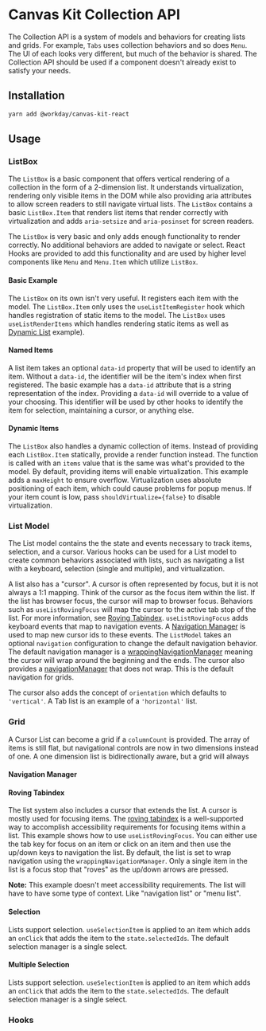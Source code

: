 


<Meta title="Components/Navigation/List/React" component={List} />

# Canvas Kit Collection API

The Collection API is a system of models and behaviors for creating lists and grids. For example,
`Tabs` uses collection behaviors and so does `Menu`. The UI of each looks very different, but much
of the behavior is shared. The Collection API should be used if a component doesn't already exist to
satisfy your needs.

## Installation

```sh
yarn add @workday/canvas-kit-react
```

## Usage

### ListBox

The `ListBox` is a basic component that offers vertical rendering of a collection in the form of a
2-dimension list. It understands virtualization, rendering only visible items in the DOM while also
providing aria attributes to allow screen readers to still navigate virtual lists. The `ListBox`
contains a basic `ListBox.Item` that renders list items that render correctly with virtualization
and adds `aria-setsize` and `aria-posinset` for screen readers.

The `ListBox` is very basic and only adds enough functionality to render correctly. No additional
behaviors are added to navigate or select. React Hooks are provided to add this functionality and
are used by higher level components like `Menu` and `Menu.Item` which utilize `ListBox`.

<ArgsTable of={ListBox} />

#### Basic Example

The `ListBox` on its own isn't very useful. It registers each item with the model. The
`ListBox.Item` only uses the `useListItemRegister` hook which handles registration of static items
to the model. The `ListBox` uses `useListRenderItems` which handles rendering static items as well
as [Dynamic List](#dynamic-list) example).

<ExampleCodeBlock code={Basic} />

#### Named Items

A list item takes an optional `data-id` property that will be used to identify an item. Without a
`data-id`, the identifier will be the item's index when first registered. The basic example has a
`data-id` attribute that is a string representation of the index. Providing a `data-id` will
override to a value of your choosing. This identifier will be used by other hooks to identify the
item for selection, maintaining a cursor, or anything else.

<ExampleCodeBlock code={NamedItems} />

#### Dynamic Items

The `ListBox` also handles a dynamic collection of items. Instead of providing each `ListBox.Item`
statically, provide a render function instead. The function is called with an `items` value that is
the same was what's provided to the model. By default, providing items will enable virtualization.
This example adds a `maxHeight` to ensure overflow. Virtualization uses absolute positioning of each
item, which could cause problems for popup menus. If your item count is low, pass
`shouldVirtualize={false}` to disable virtualization.

<ExampleCodeBlock code={DynamicItems} />

### List Model

The List model contains the the state and events necessary to track items, selection, and a cursor.
Various hooks can be used for a List model to create common behaviors associated with lists, such as
navigating a list with a keyboard, selection (single and multiple), and virtualization.

A list also has a "cursor". A cursor is often represented by focus, but it is not always a 1:1
mapping. Think of the cursor as the focus item within the list. If the list has browser focus, the
cursor will map to browser focus. Behaviors such as `useListRovingFocus` will map the cursor to the
active tab stop of the list. For more information, see
[Roving Tabindex](https://w3c.github.io/aria-practices/#kbd_roving_tabindex). `useListRovingFocus`
adds keyboard events that map to navigation events. A [Navigation Manager](#navigation-manager) is
used to map new cursor ids to these events. The `ListModel` takes an optional `navigation`
configuration to change the default navigation behavior. The default navigation manager is a
[wrappingNavigationManager](#wrappingnavigationmanager) meaning the cursor will wrap around the
beginning and the ends. The cursor also provides a [navigationManager](#navigationmanager) that does
not wrap. This is the default navigation for grids.

The cursor also adds the concept of `orientation` which defaults to `'vertical'`. A Tab list is an
example of a `'horizontal'` list.

### Grid

A Cursor List can become a grid if a `columnCount` is provided. The array of items is still flat,
but navigational controls are now in two dimensions instead of one. A one dimension list is
bidirectionally aware, but a grid will always

#### Navigation Manager

#### Roving Tabindex

The list system also includes a cursor that extends the list. A cursor is mostly used for focusing
items. The [roving tabindex](https://w3c.github.io/aria-practices/#kbd_roving_tabindex) is a
well-supported way to accomplish accessibility requirements for focusing items within a list. This
example shows how to use `useListRovingFocus`. You can either use the tab key for focus on an item
or click on an item and then use the up/down keys to navigation the list. By default, the list is
set to wrap navigation using the `wrappingNavigationManager`. Only a single item in the list is a
focus stop that "roves" as the up/down arrows are pressed.

**Note:** This example doesn't meet accessibility requirements. The list will have to have some type
of context. Like "navigation list" or "menu list".

<!--ExampleCodeBlock code={RovingFocus} /-->

#### Selection

Lists support selection. `useSelectionItem` is applied to an item which adds an `onClick` that adds
the item to the `state.selectedIds`. The default selection manager is a single select.

<ExampleCodeBlock code={Selection} />

#### Multiple Selection

Lists support selection. `useSelectionItem` is applied to an item which adds an `onClick` that adds
the item to the `state.selectedIds`. The default selection manager is a single select.

<ExampleCodeBlock code={MultiSelection} />

### Hooks

